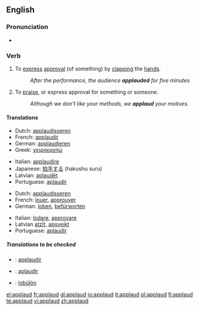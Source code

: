 ==English==

===Pronunciation===
*{{audio|en-us-applaud.ogg|Audio (US)}}

===Verb===
{{en-verb}}

# {{context|transitive|intransitive}} To [[express]] [[approval]] (of something) by [[clap|clapping]] the [[hand]]s.
#:''After the performance, the audience '''applauded''' for five minutes''
# {{context|transitive|intransitive}} To [[praise]], or express approval for something or someone.
#:''Although we don't like your methods, we '''applaud''' your motives.''

====Translations====

{{trans-top|To express approval by clapping}}
*Dutch: [[applaudisseren]]
*French: [[applaudir]]
*German: [[applaudieren]]
*Greek: [[χειροκροτώ]]
{{trans-mid}}
*Italian: [[applaudire]]
*Japanese: [[拍手する]] (hakushu suru)
*Latvian: [[aplaudēt]]
*Portuguese: [[aplaudir]]
{{trans-bottom}}

{{trans-top|To praise, or express approval by words}}
*Dutch: [[applaudisseren]]
*French: [[louer]], [[approuver]]
*German: [[loben]], [[befürworten]]
{{trans-mid}}
*Italian: [[lodare]], [[approvare]]
*Latvian [[atzīt]], [[apsveikt]]
*Portuguese: [[aplaudir]]
{{trans-bottom}}

=====Translations to be checked=====
{{checktrans}}
*{{ttbc|Interlingua}}: [[applaudir]]
*{{ttbc|Spanish}}: [[aplaudir]]
*{{ttbc|Volapük}}: [[lobülön]]

[[el:applaud]]
[[fr:applaud]]
[[gl:applaud]]
[[io:applaud]]
[[it:applaud]]
[[pl:applaud]]
[[fi:applaud]]
[[te:applaud]]
[[vi:applaud]]
[[zh:applaud]]